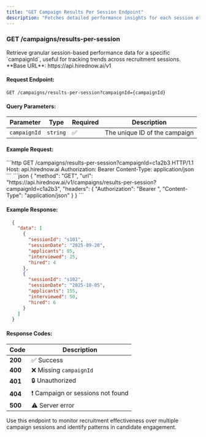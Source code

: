 ```yaml
---
title: "GET Campaign Results Per Session Endpoint"
description: "Fetches detailed performance insights for each session of a campaign, including metrics such as applicants, interviews, and hires per session."
---
```


### GET /campaigns/results-per-session

<Note>
  Retrieve granular session-based performance data for a specific `campaignId`, useful for tracking trends across recruitment sessions.
</Note>

<Warning>
  **Base URL**: https://api.hirednow.ai/v1
</Warning>

#### Request Endpoint:

```http
GET /campaigns/results-per-session?campaignId={campaignId}
```

#### Query Parameters:

| Parameter    | Type     | Required | Description                   |
| ------------ | -------- | -------- | ----------------------------- |
| `campaignId` | `string` | ✅        | The unique ID of the campaign |

#### Example Request:

<Tabs>
  <Tab title="HTTP">
    ```http
    GET /campaigns/results-per-session?campaignId=c1a2b3 HTTP/1.1 
    Host: api.hirednow.ai 
    Authorization: Bearer <YOUR_API_KEY> 
    Content-Type: application/json 
    ```
  </Tab>
  <Tab title="JSON">
    ```json
    { 
      "method": "GET", 
      "url": "https://api.hirednow.ai/v1/campaigns/results-per-session?campaignId=c1a2b3",
      "headers": { 
        "Authorization": "Bearer <YOUR_API_KEY>", 
        "Content-Type": "application/json" 
      } 
    } 
    ```
  </Tab>
</Tabs>

#### Example Response:

```json
  {
    "data": [
      {
        "sessionId": "s101",
        "sessionDate": "2025-09-20",
        "applicants": 85,
        "interviewed": 25,
        "hired": 4
      },
      {
        "sessionId": "s102",
        "sessionDate": "2025-10-05",
        "applicants": 155,
        "interviewed": 50,
        "hired": 6
      }
    ]
  }
```

#### Response Codes:

| Code    | Description            |
| ------- | ---------------------- |
| **200** | ✅ Success              |
| **400** | ❌ Missing `campaignId` |
| **401** | 🔒 Unauthorized        |
| **404** | ❗ Campaign or sessions not found   |
| **500** | ⚠️ Server error        |

<Note>
  Use this endpoint to monitor recruitment effectiveness over multiple campaign sessions and identify patterns in candidate engagement.
</Note>